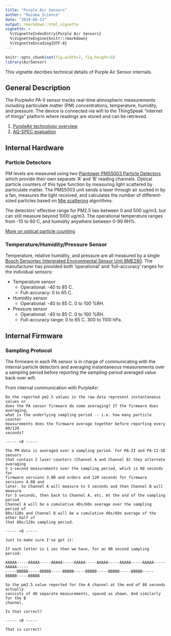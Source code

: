 ```yaml
---
title: "Purple Air Sensors"
author: "Mazama Science"
date: "2019-06-13"
output: rmarkdown::html_vignette
vignette: >
  %\VignetteIndexEntry{Purple Air Sensors}
  %\VignetteEngine{knitr::rmarkdown}
  %\VignetteEncoding{UTF-8}
---
```


```r
knitr::opts_chunk$set(fig.width=7, fig.height=5)
library(AirSensor)
```

This vignette decribes technical details of Purple Air Sensor internals.

## General Description

The PurpleAir PA-II sensor tracks real-time atmospheric measurements including 
particulate matter (PM) concentrations, temperature, humidity, and pressure. The
device is connected via wifi to the ThingSpeak "internet of things" platform 
where readings are stored and can be retrieved.

1. [PurpleAir technology overview](https://www2.purpleair.com/pages/technology)
2. [AQ-SPEC evaluation](https://www.aqmd.gov/aq-spec/product/purpleair-pa-ii)

## Internal Hardware

### Particle Detectors

PM levels are measured using two
[Plantower PMS5003 Particle Detectors](http://www.aqmd.gov/docs/default-source/aq-spec/resources-page/plantower-pms5003-manual_v2-3.pdf)
which provide their own separate 'A' and 'B' reading channels. Optical particle 
counters of this type function by measuring light scattered by particulate 
matter. The PMS5003 unit sends a laser through air sucked in by a fan, measures 
the light received, and calculates the number of different-sized particles based
on [Mie scattering](https://en.wikipedia.org/wiki/Mie_scattering) algorithms.

The detectors' effective range for PM2.5 lies between 0 and 500 ug/m3, but can 
still measure beyond 1000 ug/m3. The operational temperature ranges
from -10 to 60 C, and humidity anywhere between 0-99 RH%.

[More on optical particle counting](http://www.cas.manchester.ac.uk/restools/instruments/aerosol/opc/) 

### Temperature/Humidity/Pressure Sensor

Temperature, relative humidity, and pressure are all measured by a single 
[Bosch Sensortec Intergrated Environmental Sensor Unit BME280](https://ae-bst.resource.bosch.com/media/_tech/media/datasheets/BST-BME280-DS002.pdf).
The manufacturer has provided both 'operational' and 'full-accuracy' ranges for
the individual sensors:

* Temperature sensor
  + Operational: -40 to 85 C.
  + Full-accuracy: 0 to 65 C.
* Humidity sensor
  + Operational: -40 to 85 C. 0 to 100 %RH.
* Pressure sensor
  + Operational: -40 to 85 C. 0 to 100 %RH.
  + Full-accuracy range: 0 to 65 C. 300 to 1100 hPa.

## Internal Firmware

### Sampling Protocol

The firmware in each PA sensor is in charge of communicating with the internal
particle detectors and averaging instantaneous measurements over a sampling
period before reporting the sampling-period averaged value back over wifi.

From internal communication with PurpleAir:

```
Do the reported pm2.5 values in the raw data represent instantaneous values or 
does the PA sensor firmware do some averaging? If the firmware does averaging, 
what is the underlying sampling period -- i.e. how many particle counter
measurements does the firmware average together before reporting every 80/120 
seconds?

----- >8 -----

The PM data is averaged over a sampling period. For PA-II and PA-II-SD sensors
that contain 2 laser counters (Channel A and Channel B) they alternate averaging
5 1-second measurements over the sampling period, which is 80 seconds for
firmware versions 3.00 and orders and 120 seconds for firmware versions 4.00 and
later. So Channel A will measure to 5 seconds and then Channel B will measure
for 5 seconds, then back to Channel A, etc. At the end of the sampling period
Channel A will be a cumulative 40s/60s average over the sampling period of
80s/120s and Channel B will be a cumulative 40s/60s average of the other half of
that 80s/120s sampling period.

----- >8 -----

Just to make sure I've got it:

If each letter is 1 sec then we have, for an 80 second sampling period:

AAAAA-----AAAAA-----AAAAA-----AAAAA-----AAAAA-----AAAAA-----AAAAA-----AAAAA-----
-----BBBBB-----BBBBB-----BBBBB-----BBBBB-----BBBBB-----BBBBB-----BBBBB-----BBBBB

So the pm2.5 value reported for the A channel at the end of 80 seconds actually
consists of 40 separate measurements, spaced as shown. And similarly for the B
channel.

Is that correct?

----- >8 -----

That is correct!
```

